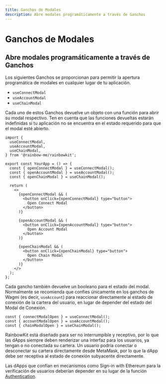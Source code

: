 ```yaml
---
title: Ganchos de Modales
description: Abre modales programáticamente a través de Ganchos
---
```


# Ganchos de Modales

## Abre modales programáticamente a través de Ganchos

Los siguientes Ganchos se proporcionan para permitir la apertura programática de modales en cualquier lugar de tu aplicación.

-   `useConnectModal`
-   `useAccountModal`
-   `useChainModal`

Cada uno de estos Ganchos devuelve un objeto con una función para abrir su modal respectivo. Ten en cuenta que las funciones devueltas estarán indefinidas si tu aplicación no se encuentra en el estado requerido para que el modal esté abierto.

```tsx
import {
  useConnectModal,
  useAccountModal,
  useChainModal,
} from '@rainbow-me/rainbowkit';

export const YourApp = () => {
  const { openConnectModal } = useConnectModal();
  const { openAccountModal } = useAccountModal();
  const { openChainModal } = useChainModal();

  return (
    <>
      {openConnectModal && (
        <button onClick={openConnectModal} type="button">
          Open Connect Modal
        </button>
      )}

      {openAccountModal && (
        <button onClick={openAccountModal} type="button">
          Open Account Modal
        </button>
      )}

      {openChainModal && (
        <button onClick={openChainModal} type="button">
          Open Chain Modal
        </button>
      )}
    </>
  );
};
```

Cada gancho también devuelve un booleano para el estado del modal. Normalmente se recomienda que confíes únicamente en los ganchos de Wagmi (es decir, `useAccount`) para reaccionar directamente al estado de conexión de la cartera del usuario, en lugar de depender del estado del Modal de Conexión.

```tsx
const { connectModalOpen } = useConnectModal();
const { accountModalOpen } = useAccountModal();
const { chainModalOpen } = useChainModal();
```

RainbowKit está diseñado para ser no interrumpible y receptivo, por lo que las dApps siempre deben renderizar una interfaz para los usuarios, ya tengan o no conectada su cartera. Un usuario podría conectar o desconectar su cartera directamente desde MetaMask, por lo que la dApp debe ser receptiva al estado de conexión subyacente directamente.

Las dApps que confían en mecanismos como Sign-in with Ethereum para la verificación de usuarios deberían depender en su lugar de la función [Authentication](/docs/authentication).
